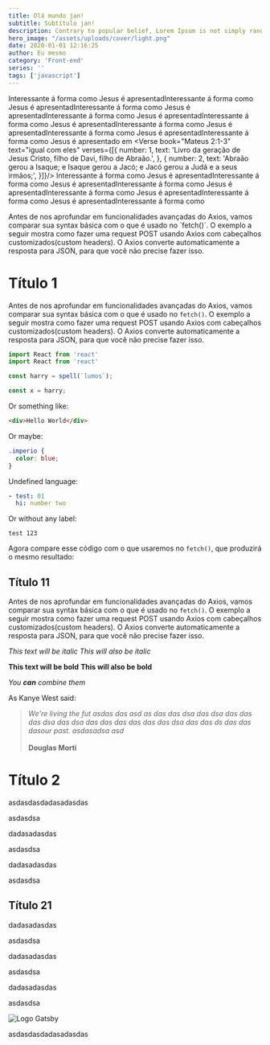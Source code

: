 ```yaml
---
title: Olá mundo jan!
subtitle: Subtítulo jan!
description: Contrary to popular belief, Lorem Ipsum is not simply random text. It has roots in a piece of classical Latin literature from 45 BC, making it over 2000 years old.
hero_image: "/assets/uploads/cover/light.png"
date: 2020-01-01 12:16:25
author: Eu mesmo
category: 'Front-end'
series: ''
tags: ['javascript']
---
```



Interessante á forma como Jesus é apresentadInteressante á forma como Jesus é apresentadInteressante á forma como Jesus é apresentadInteressante á forma como Jesus é apresentadInteressante á forma como Jesus é apresentadInteressante á forma como Jesus é apresentadInteressante á forma como Jesus é apresentadInteressante á forma como Jesus é apresentado em <Verse book="Mateus 2:1-3" text="igual com eles" verses={[{
    number: 1,
    text: 'Livro da geração de Jesus Cristo, filho de Davi, filho de Abraão.',
  },
  {
    number: 2,
    text: 'Abraão gerou a Isaque; e Isaque gerou a Jacó; e Jacó gerou a Judá e a seus irmãos;',
  }]}/> Interessante á forma como Jesus é apresentadInteressante á forma como Jesus é apresentadInteressante á forma como Jesus é apresentadInteressante á forma como Jesus é apresentadInteressante á forma como Jesus é apresentadInteressante á forma como

<Alert
  type="success"
  message="Note: If the Tooltip is wrapping a functional component, ensure that the functional component accepts a ref using forwardRef."
/>

<Alert
  type="error"
  message="Note: If the Tooltip is wrapping a functional component, ensure that the functional component accepts a ref using forwardRef."
/>

<Alert
  type="warning"
  message="Note: If the Tooltip is wrapping a functional component, ensure that the functional component accepts a ref using forwardRef."
/>

<Alert
  type="info"
  message="Note: If the Tooltip is wrapping a functional component, ensure that the functional component accepts a ref using forwardRef."
/>

<p>
Antes de nos aprofundar em funcionalidades avançadas do Axios, vamos comparar sua syntax básica com o que é usado no `fetch()`. O exemplo a seguir mostra como fazer uma request POST usando Axios com cabeçalhos customizados(custom headers). O Axios converte automaticamente a resposta para JSON, para que você não precise fazer isso.
</p>

# Título 1

Antes de nos aprofundar em funcionalidades avançadas do Axios, vamos comparar sua syntax básica com o que é usado no `fetch()`. O exemplo a seguir mostra como fazer uma request POST usando Axios com cabeçalhos customizados(custom headers). O Axios converte automaticamente a resposta para JSON, para que você não precise fazer isso.

```jsx
import React from 'react'
import React from 'react'
```

```javascript
const harry = spell(`lumos`);

const x = harry;
```

Or something like:

```html
<div>Hello World</div>
```

Or maybe:

```css
.imperio {
  color: blue;
}
```

Undefined language:

```yaml
- test: 01
  hi: number two
```

Or without any label:

```
test 123
```

Agora compare esse código com o que usaremos no `fetch()`, que produzirá o mesmo resultado:

## Título 11

Antes de nos aprofundar em funcionalidades avançadas do Axios, vamos comparar sua syntax básica com o que é usado no `fetch()`. O exemplo a seguir mostra como fazer uma request POST usando Axios com cabeçalhos customizados(custom headers). O Axios converte automaticamente a resposta para JSON, para que você não precise fazer isso.

*This text will be italic*
_This will also be italic_

**This text will be bold**
__This will also be bold__

_You **can** combine them_

As Kanye West said:

> *We're living the fut asdas das asd as das das dsa das dsa das das das dsa das dsa das das das das das das dsa das das ds das das dasour past. asdasadsa asd*<br/><br/>**Douglas Morti**

# Título 2

asdasdasdadasadasdas

asdasdsa

dadasadasdas

asdasdsa

dadasadasdas

asdasdsa

## Título 21

dadasadasdas

asdasdsa

dadasadasdas

asdasdsa

dadasadasdas

asdasdsa

![Logo Gatsby](/assets/uploads/posts/button.png)

asdasdasdadasadasdas
